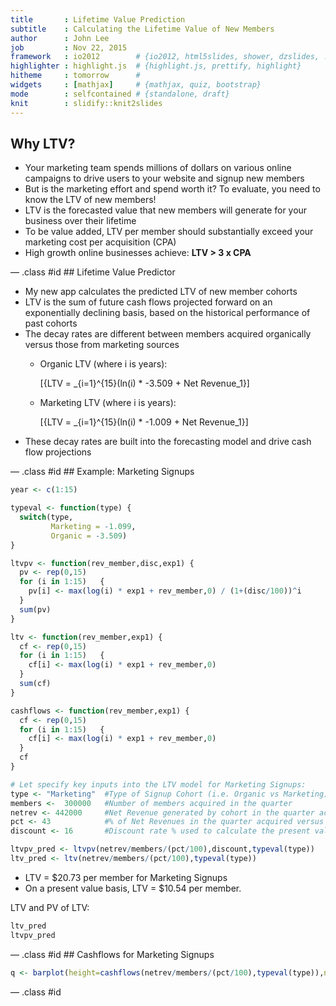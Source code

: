 ```yaml
---
title       : Lifetime Value Prediction
subtitle    : Calculating the Lifetime Value of New Members
author      : John Lee
job         : Nov 22, 2015
framework   : io2012        # {io2012, html5slides, shower, dzslides, ...}
highlighter : highlight.js  # {highlight.js, prettify, highlight}
hitheme     : tomorrow      # 
widgets     : [mathjax]     # {mathjax, quiz, bootstrap}
mode        : selfcontained # {standalone, draft}
knit        : slidify::knit2slides
---
```


## Why LTV?

-  Your marketing team spends millions of dollars on various online campaigns to drive users to your website and signup new members
-  But is the marketing effort and spend worth it? To evaluate, you need to know the LTV of new members!
-  LTV is the forecasted value that new members will generate for your business over their lifetime
-  To be value added, LTV per member should substantially exceed your marketing cost per acquisition (CPA)
-  High growth online businesses achieve: **LTV > 3 x CPA**


--- .class #id 
##  Lifetime Value Predictor

* My new app calculates the predicted LTV of new member cohorts
* LTV is the sum of future cash flows projected forward on an exponentially declining basis, based on the historical performance of past cohorts
* The decay rates are different between members acquired organically versus those from marketing sources
  + Organic LTV (where i is years):
  
    \[\normalsize{LTV = \sum_{i=1}^{15}(ln(i) * -3.509 + Net Revenue_1}\]
  
  + Marketing LTV (where i is years):
  
    \[\normalsize{LTV = \sum_{i=1}^{15}(ln(i) * -1.009 + Net Revenue_1}\]
    
* These decay rates are built into the forecasting model and drive cash flow projections

--- .class #id 
## Example:  Marketing Signups
```r
year <- c(1:15)

typeval <- function(type) {
  switch(type,
         Marketing = -1.099,
         Organic = -3.509)
}

ltvpv <- function(rev_member,disc,exp1) {
  pv <- rep(0,15)
  for (i in 1:15)   {
    pv[i] <- max(log(i) * exp1 + rev_member,0) / (1+(disc/100))^i
  }
  sum(pv)
}

ltv <- function(rev_member,exp1) {
  cf <- rep(0,15)  
  for (i in 1:15)   {
    cf[i] <- max(log(i) * exp1 + rev_member,0)
  }
  sum(cf)
}

cashflows <- function(rev_member,exp1) {
  cf <- rep(0,15)  
  for (i in 1:15)   {
    cf[i] <- max(log(i) * exp1 + rev_member,0)
  }
  cf
}

```
```r
# Let specify key inputs into the LTV model for Marketing Signups: 
type <- "Marketing"  #Type of Signup Cohort (i.e. Organic vs Marketing)
members <-  300000   #Number of members acquired in the quarter
netrev <- 442000     #Net Revenue generated by cohort in the quarter acquired
pct <- 43            #% of Net Revenues in the quarter acquired versus the first year
discount <- 16       #Discount rate % used to calculate the present value of future cashflows
```
```r
ltvpv_pred <- ltvpv(netrev/members/(pct/100),discount,typeval(type))
ltv_pred <- ltv(netrev/members/(pct/100),typeval(type))
```
* LTV = $20.73 per member for Marketing Signups
* On a present value basis, LTV = $10.54 per member.

LTV and PV of LTV:
```r
ltv_pred
ltvpv_pred
```

--- .class #id 
## Cashflows for Marketing Signups
```r
q <- barplot(height=cashflows(netrev/members/(pct/100),typeval(type)),names.arg=year,main="Projected Future Cash Flows",xlab="Years",ylab="Net Revenue per Signup")
```

--- .class #id
